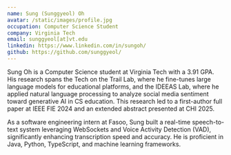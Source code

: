 ```yaml
---
name: Sung (Sunggyeol) Oh
avatar: /static/images/profile.jpg
occupation: Computer Science Student
company: Virginia Tech
email: sunggyeol[at]vt.edu
linkedin: https://www.linkedin.com/in/sungoh/
github: https://github.com/sunggyeol/
---
```


Sung Oh is a Computer Science student at Virginia Tech with a 3.91 GPA. His research spans the Tech on the Trail Lab, where he fine-tunes large language models for educational platforms, and the IDEEAS Lab, where he applied natural language processing to analyze social media sentiment toward generative AI in CS education. This research led to a first-author full paper at IEEE FIE 2024 and an extended abstract presented at CHI 2025.

As a software engineering intern at Fasoo, Sung built a real-time speech-to-text system leveraging WebSockets and Voice Activity Detection (VAD), significantly enhancing transcription speed and accuracy. He is proficient in Java, Python, TypeScript, and machine learning frameworks.
